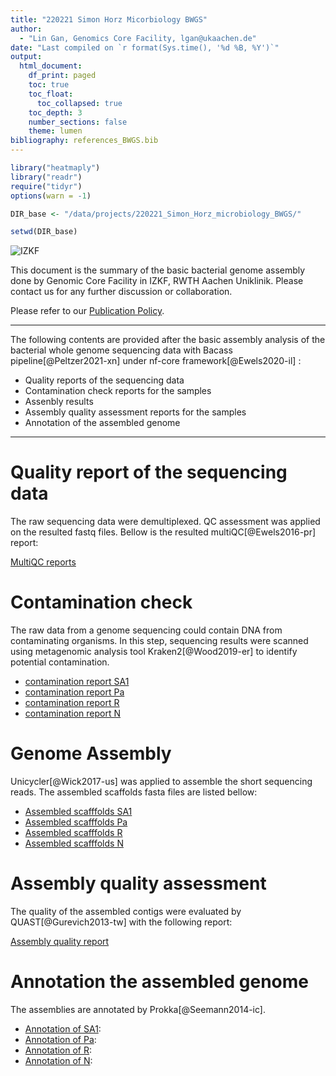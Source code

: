 ```yaml
---
title: "220221 Simon Horz Micorbiology BWGS"
author:
  - "Lin Gan, Genomics Core Facility, lgan@ukaachen.de"
date: "Last compiled on `r format(Sys.time(), '%d %B, %Y')`"
output:
  html_document:
    df_print: paged
    toc: true
    toc_float:
      toc_collapsed: true
    toc_depth: 3
    number_sections: false
    theme: lumen
bibliography: references_BWGS.bib
---
```


```r
library("heatmaply")
library("readr")
require("tidyr")
options(warn = -1)

DIR_base <- "/data/projects/220221_Simon_Horz_microbiology_BWGS/"

setwd(DIR_base)


```

![](https://www.medizin.rwth-aachen.de/global/show_document.asp?id=aaaaaaaaaawfyoe "IZKF")

This document is the summary of the basic bacterial genome assembly done by Genomic Core Facility in IZKF, RWTH Aachen Uniklinik. Please contact us for any further discussion or collaboration.

Please refer to our [Publication Policy](https://genomics.rwth-aachen.de/services/publication-policy/).

------------------------------------------------------------------------

The following contents are provided after the basic assembly analysis of the bacterial whole genome sequencing data with Bacass pipeline[@Peltzer2021-xn] under nf-core framework[@Ewels2020-il] :

-   Quality reports of the sequencing data
-   Contamination check reports for the samples
-   Assenbly results
-   Assembly quality assessment reports for the samples
-   Annotation of the assembled genome

------------------------------------------------------------------------

# Quality report of the sequencing data

The raw sequencing data were demultiplexed. QC assessment was applied on the resulted fastq files. Bellow is the resulted multiQC[@Ewels2016-pr] report:

[MultiQC reports](https://genomics.rwth-aachen.de/data/220221_Simon_Horz_microbiology_BWGS/results/multiqc/Genomics_Facility_IZKF_Aachen_Sequencing_Quality_Report_multiqc_report.html)

# Contamination check

The raw data from a genome sequencing could contain DNA from contaminating organisms. In this step, sequencing results were scanned using metagenomic analysis tool Kraken2[@Wood2019-er] to identify potential contamination.

-   [contamination report SA1](https://genomics.rwth-aachen.de/data/220221_Simon_Horz_microbiology_BWGS/results/SA1/Kraken2/SA1.kraken2.report.txt)
-   [contamination report Pa](https://genomics.rwth-aachen.de/data/220221_Simon_Horz_microbiology_BWGS/results/Pa/Kraken2/Pa.kraken2.report.txt)
-   [contamination report R](https://genomics.rwth-aachen.de/data/220221_Simon_Horz_microbiology_BWGS/results/R/Kraken2/R.kraken2.report.txt)
-   [contamination report N](https://genomics.rwth-aachen.de/data/220221_Simon_Horz_microbiology_BWGS/results/N/Kraken2/N.kraken2.report.txt)

# Genome Assembly

Unicycler[@Wick2017-us] was applied to assemble the short sequencing reads. The assembled scaffolds fasta files are listed bellow:

-   [Assembled scafffolds SA1](https://genomics.rwth-aachen.de/data/220221_Simon_Horz_microbiology_BWGS/results/SA1/Unicycler/SA1.scaffolds.fa)
-   [Assembled scafffolds Pa](https://genomics.rwth-aachen.de/data/220221_Simon_Horz_microbiology_BWGS/results/Pa/Unicycler/Pa.scaffolds.fa)
-   [Assembled scafffolds R](https://genomics.rwth-aachen.de/data/220221_Simon_Horz_microbiology_BWGS/results/R/Unicycler/R.scaffolds.fa)
-   [Assembled scafffolds N](https://genomics.rwth-aachen.de/data/220221_Simon_Horz_microbiology_BWGS/results/N/Unicycler/N.scaffolds.fa)

# Assembly quality assessment

The quality of the assembled contigs were evaluated by QUAST[@Gurevich2013-tw] with the following report:

[Assembly quality report](https://genomics.rwth-aachen.de/data/220221_Simon_Horz_microbiology_BWGS/results/QUAST/other_files/report.html)

# Annotation the assembled genome

The assemblies are annotated by Prokka[@Seemann2014-ic].

-   [Annotation of SA1](https://genomics.rwth-aachen.de/data/220221_Simon_Horz_microbiology_BWGS/results/SA1/Prokka/SA1/SA1.gff):
-   [Annotation of Pa](https://genomics.rwth-aachen.de/data/220221_Simon_Horz_microbiology_BWGS/results/Pa/Prokka/Pa/Pa.gff):
-   [Annotation of R](https://genomics.rwth-aachen.de/data/220221_Simon_Horz_microbiology_BWGS/results/R/Prokka/R/R.gff):
-   [Annotation of N](https://genomics.rwth-aachen.de/data/220221_Simon_Horz_microbiology_BWGS/results/N/Prokka/N/N.gff):

